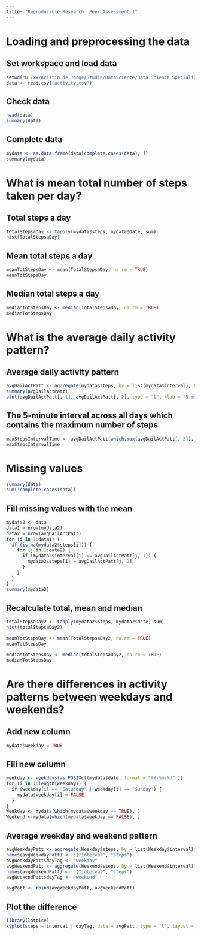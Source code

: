 ```yaml
---
title: "Reproducible Research: Peer Assessment 1"
---
```


# Loading and preprocessing the data

## Set workspace and load data

```r
setwd("D:/xx/Kristin de Jonge/Studie/DataScience/Data Science Specialization/Course5")
data <- read.csv("activity.csv")
```

## Check data
```r
head(data)
summary(data)
```

## Complete data
```r
mydata <- as.data.frame(data[complete.cases(data), ])
summary(mydata)
```

# What is mean total number of steps taken per day?

## Total steps a day
```r
TotalStepsaDay <- tapply(mydata$steps, mydata$date, sum)
hist(TotalStepsaDay)
```

## Mean total steps a day

```r
meanTotStepsDay <- mean(TotalStepsaDay, na.rm = TRUE)
meanTotStepsDay
```

## Median total steps a day
```r
medianTotStepsDay <- median(TotalStepsaDay, na.rm = TRUE)
medianTotStepsDay
```

# What is the average daily activity pattern?

## Average daily activity pattern
```r
avgDailActPatt <- aggregate(mydata$steps, by = list(mydata$interval), FUN = mean)
summary(avgDailActPatt)
plot(avgDailActPatt[, 1], avgDailActPatt[, 2], type = "l", xlab = "5 min Intervals in a day", ylab = "Average Number of Steps", main = "The Average Daily Activity Pattern")
```

## The 5-minute interval across all days which contains the maximum number of steps
```r
maxStepsIntervalTime <- avgDailActPatt[which.max(avgDailActPatt[, 2]), 1]
maxStepsIntervalTime
```

# Missing values

```r
summary(data)
sum(!complete.cases(data))
```

## Fill missing values with the mean

```r
mydata2 <- data
data1 = nrow(mydata2)
data2 = nrow(avgDailActPatt)
for (i in 1:data1) {
  if (is.na(mydata2$steps[i])) {
    for (j in 1:data2) {
      if (mydata2$interval[i] == avgDailActPatt[j, 1]) {
        mydata2$steps[i] = avgDailActPatt[j, 2]
      }
    } 
  }    
}
summary(mydata2)
```
## Recalculate total, mean and median

```r
totalStepsaDay2 <- tapply(mydata2$steps, mydata2$date, sum)
hist(totalStepsaDay2)

meanTotStepsDay <- mean(TotalStepsaDay2, na.rm = TRUE)
meanTotStepsDay

medianTotStepsDay <- median(totalStepsaDay2, na.rm = TRUE)
medianTotStepsDay
```

# Are there differences in activity patterns between weekdays and weekends?

## Add new column
```r
mydata$weekday = TRUE
```

## Fill new column
```r
weekday <- weekdays(as.POSIXct(mydata$date, format = "%Y-%m-%d" ))
for (i in 1:length(weekday)) {
  if (weekday[i] == "Saturday" | weekday[i] == "Sunday") {
    mydata$weekday[i] = FALSE
  }
}
Weekday <- mydata[which(mydata$weekday == TRUE), ]
Weekend <-mydata[which(mydata$weekday == FALSE), ]
```

## Average weekday and weekend pattern
```r
avgWeekdayPatt <- aggregate(Weekday$steps, by = list(Weekday$interval), FUN = mean)
names(avgWeekdayPatt) <- c("interval", "steps")
avgWeekdayPatt$dayTag <- "weekday"
avgWeekendPatt <- aggregate(Weekend$steps, by = list(Weekend$interval), FUN = mean)
names(avgWeekendPatt) <- c("interval", "steps")
avgWeekendPatt$dayTag <- "weekend"

avgPatt <- rbind(avgWeekdayPatt, avgWeekendPatt)
```

## Plot the difference

```r
library(lattice)
xyplot(steps ~ interval | dayTag, data = avgPatt, type = "l", layout = c(1, 2))
```
